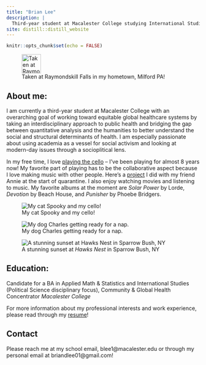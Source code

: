 ```yaml
---
title: "Brian Lee"
description: |
  Third-year student at Macalester College studying International Studies and Applied Math and Statistics!
site: distill::distill_website
---
```


```r
knitr::opts_chunk$set(echo = FALSE)

```

![Taken at Raymondskill Falls in my hometown, Milford PA!](leebrian.JPG){width=50}

## About me:
I am currently a third-year student at Macalester College with an overarching goal of working toward equitable global healthcare systems by taking an interdisciplinary approach to public health and bridging the gap between quantitative analysis and the humanities to better understand the social and structural determinants of health. I am especially passionate about using academia as a vessel for social activism and looking at modern-day issues through a socioplitical lens.

In my free time, I love [playing the cello](https://youtu.be/yX1ljkBx5lI) -- I've been playing for almost 8 years now! My favorite part of playing has to be the collaborative aspect because I love making music with other people. Here's a [project](https://youtu.be/UG3OuXllCk4) I did with my friend Annie at the start of quarantine. I also enjoy watching movies and listening to music. My favorite albums at the moment are *Solar Power* by Lorde, *Devotion* by Beach House, and *Punisher* by Phoebe Bridgers. 

![My cat Spooky and my cello!](spookycello.jpeg)

![My dog Charles getting ready for a nap.](sleepycharles.jpeg)

![A stunning sunset at *Hawks Nest* in Sparrow Bush, NY](hawks.jpeg)



## Education:
Candidate for a BA in Applied Math & Statistics and International Studies (Political Science disciplinary focus),
Community & Global Health Concentrator
*Macalester College*

For more information about my professional interests and work experience, please read through my [resume](https://drive.google.com/file/d/1S6037rOGaKLhTZFipU2IROopexout93U/view?usp=sharing)!

## Contact
Please reach me at my school email, blee1@macalester.edu or through my personal email at briandlee01@gmail.com!
